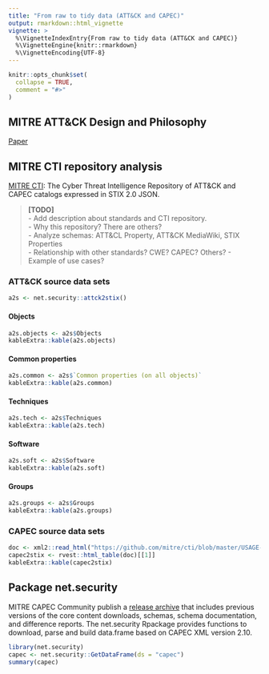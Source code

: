 ```yaml
---
title: "From raw to tidy data (ATT&CK and CAPEC)"
output: rmarkdown::html_vignette
vignette: >
  %\VignetteIndexEntry{From raw to tidy data (ATT&CK and CAPEC)}
  %\VignetteEngine{knitr::rmarkdown}
  %\VignetteEncoding{UTF-8}
---
```


```r
knitr::opts_chunk$set(
  collapse = TRUE,
  comment = "#>"
)
```

## MITRE ATT&CK Design and Philosophy

[Paper](https://www.mitre.org/publications/technical-papers/mitre-attack-design-and-philosophy)

## MITRE CTI repository analysis

[MITRE CTI](https://github.com/mitre/cti): The Cyber Threat Intelligence Repository of ATT&CK and CAPEC catalogs expressed in STIX 2.0 JSON.

> **[TODO]**   
> - Add description about standards and CTI repository.  
> - Why this repository? There are others?  
> - Analyze schemas: ATT&CL Property, ATT&CK MediaWiki, STIX Properties  
> - Relationship with other standards? CWE? CAPEC? Others?
> - Example of use cases?
>

### ATT&CK source data sets

```r
a2s <- net.security::attck2stix()
```

#### Objects

```r
a2s.objects <- a2s$Objects
kableExtra::kable(a2s.objects)
```

#### Common properties

```r
a2s.common <- a2s$`Common properties (on all objects)`
kableExtra::kable(a2s.common)
```

#### Techniques

```r
a2s.tech <- a2s$Techniques
kableExtra::kable(a2s.tech)
```

#### Software

```r
a2s.soft <- a2s$Software
kableExtra::kable(a2s.soft)
```

#### Groups

```r
a2s.groups <- a2s$Groups
kableExtra::kable(a2s.groups)
```

### CAPEC source data sets

```r
doc <- xml2::read_html("https://github.com/mitre/cti/blob/master/USAGE-CAPEC.md")
capec2stix <- rvest::html_table(doc)[[1]]
kableExtra::kable(capec2stix)
```


## Package net.security

MITRE CAPEC Community publish a [release archive](https://capec.mitre.org/data/archive.html) that includes previous versions of the core content downloads, schemas, schema documentation, and difference reports. The net.security Rpackage provides functions to download, parse and build data.frame based on CAPEC XML version 2.10.

```r
library(net.security)
capec <- net.security::GetDataFrame(ds = "capec")
summary(capec)
```
